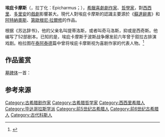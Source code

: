 '''埃庇卡摩斯'''（{{lang-el|Επίχαρμος}}，拉丁化：Epicharmus；{{bd|前540年||前450年|}}），[[希臘|希臘]][[喜劇|喜劇]][[劇作家|劇作家]]、[[哲學家|哲學家]]，對[[西西里島|西西里]]、[[多里安人|多里安]]的[[戲劇|戲劇]]影響甚大。現代人對埃庇卡摩斯的認識主要源於《[[蘇達辭書|蘇達辭書]]》和[[阿特納奧斯|阿特納奧斯]]、[[第歐根尼·拉爾修|第歐根尼·拉爾修]]的作品。

根据《苏达辞书》，他的父亲名叫提蒂洛斯，或者叫奇马洛斯，抑或是西奇斯。他编写了52部剧本。已知的是，埃庇卡摩斯于波斯战争爆发前六年曾于叙拉古排演戏剧。柏拉图在[[泰阿泰德篇|泰阿泰德]]篇中曾将埃庇卡摩斯视为喜剧作家的代表人物。<ref>{{Cite web|title=Elegy and Iambus. with an English Translation|url=http://www.perseus.tufts.edu/hopper/text?doc=Perseus%3Atext%3A2008.01.0477%3Avolume%3D1%3Atext%3D14%3Asection%3D1|accessdate=2020-01-20|author=|date=|format=|publisher=|language=希腊语|archive-date=2014-09-28|archive-url=https://web.archive.org/web/20140928184754/http://www.perseus.tufts.edu/hopper/text?doc=Perseus%3Atext%3A2008.01.0477%3Avolume%3D1%3Atext%3D14%3Asection%3D1|dead-url=no}}</ref>
== 作品鉴赏 ==
[[墓誌銘|墓碑体]]一首：{{Quote|text=εἰμὶ νεκρός: νεκρὸς δὲ κόπρος, γῆ δ᾽ ἡ κόπρος ἐστίν:εἰ δ᾽ ἡ γῆ θεός ἐστ᾽, οὐ νεκρός, ἀλλὰ θεός.<br>我是一具死尸，死尸是粪土。大地盖亚也是粪土。若盖亚是神，我便不是死尸，而是神。|source=伊利亚德注22.414|sign=埃庇卡摩斯}}

== 参考来源 ==
{{reflist}}
{{Authority control}}
[[Category:古希腊剧作家|Category:古希腊剧作家]]
[[Category:古希腊哲学家|Category:古希腊哲学家]]
[[Category:西西里希腊人|Category:西西里希腊人]]
[[Category:毕达哥拉斯学派|Category:毕达哥拉斯学派]]
[[Category:前5世纪古希腊人|Category:前5世纪古希腊人]]
[[Category:前6世纪古希腊人|Category:前6世纪古希腊人]]
[[Category:古代科斯人|Category:古代科斯人]]

{{DEFAULTSORT:Epicharmus}}